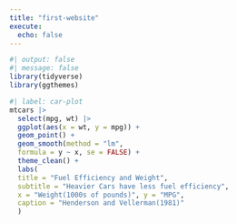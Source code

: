 ```yaml
---
title: "first-website"
execute: 
  echo: false
---
```


```r
#| output: false
#| message: false
library(tidyverse)
library(ggthemes)
```


```r
#| label: car-plot
mtcars |>
  select(mpg, wt) |>
  ggplot(aes(x = wt, y = mpg)) + 
  geom_point() +
  geom_smooth(method = "lm",
  formula = y ~ x, se = FALSE) +
  theme_clean() +
  labs(
  title = "Fuel Efficiency and Weight",
  subtitle = "Heavier Cars have less fuel efficiency",
  x = "Weight(1000s of pounds)", y = "MPG",
  caption = "Henderson and Vellerman(1981)"
  )
```

